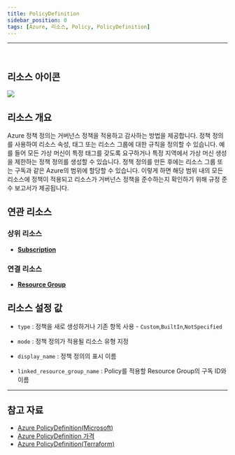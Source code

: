 ```yaml
---
title: PolicyDefinition
sidebar_position: 0
tags: [Azure, 리소스, Policy, PolicyDefinition]
---
```







<hr />
<br />

## 리소스 아이콘
<img src={icon} />

## 리소스 개요
Azure 정책 정의는 거버넌스 정책을 적용하고 감사하는 방법을 제공합니다. 정책 정의를 사용하여 리소스 속성, 태그 또는 리소스 그룹에 대한 규칙을 정의할 수 있습니다. 
예를 들어 모든 가상 머신이 특정 태그를 갖도록 요구하거나 특정 지역에서 가상 머신 생성을 제한하는 정책 정의를 생성할 수 있습니다.
정책 정의를 만든 후에는 리소스 그룹 또는 구독과 같은 Azure의 범위에 할당할 수 있습니다. 이렇게 하면 해당 범위 내의 모든 리소스에 정책이 적용되고 리소스가 거버넌스 정책을 준수하는지 확인하기 위해 규정 준수 보고서가 제공됩니다.

## 연관 리소스
### 상위 리소스
- [**Subscription**](https://docs.cstudio.app/docs/resource/azure/Base/Subscription)

### 연결 리소스
- [**Resource Group**](https://docs.cstudio.app/docs/resource/azure/Base/ResourceGroup)



## 리소스 설정 값
- ```type``` : 정책을 새로 생성하거나 기존 항목 사용 - ```Custom```,```BuiltIn```,```NotSpecified```

- ```mode``` : 정책 정의가 적용될 리소스 유형 지정

- ```display_name``` : 정책 정의의 표시 이름

- ```linked_resource_group_name``` : Policy를 적용할 Resource Group의 구독 ID와 이름




<hr />

## 참고 자료
- [Azure PolicyDefinition(Microsoft)](https://learn.microsoft.com/en-us/azure/governance/policy/overview)
- [Azure PolicyDefinition 가격](https://azure.microsoft.com/en-us/pricing/details/azure-policy/) 
- [Azure PolicyDefinition(Terraform)](https://registry.terraform.io/providers/hashicorp/azurerm/latest/docs/resources/policy_definition)

